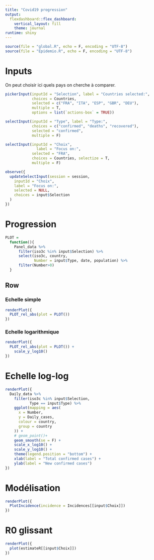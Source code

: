 ```yaml
---
title: "Covid19 progression"
output: 
  flexdashboard::flex_dashboard:
    vertical_layout: fill
    theme: journal
runtime: shiny
---
```


```r
source(file = "global.R", echo = F, encoding = "UTF-8")
source(file = "Epidemio.R", echo = F, encoding = "UTF-8")
```

# Inputs {.sidebar}

On peut choisir ici quels pays on cherche à comparer.

```r
pickerInput(inputId = "Selection", label = "Countries selected:",
            choices = Countries, 
            selected = c("FRA", "ITA", "ESP", "GBR", "DEU"),
            multiple = T,
            options = list(`actions-box` = TRUE))

selectInput(inputId = "Type", label = "Type:",
            choices = c("confirmed", "deaths", "recovered"),
            selected = "confirmed",
            multiple = F)

selectInput(inputId = "Choix", 
              label = "Focus on:",
            selected = "FRA",
            choices = Countries, selectize = T,
            multiple = F)

observe({
  updateSelectInput(session = session, 
    inputId = "Choix",
    label = "Focus on:",
    selected = NULL,
    choices = input$Selection
  )
})

```

Progression {data-navmenu="Progression de la pandémie"}
=====================================

```r
PLOT =
  function(){
    Panel_data %>%
      filter(iso3c %in% input$Selection) %>%
      select(iso3c, country, 
             Number = input$Type, date, population) %>%
      filter(Number>0)
  }
```

Row {.tabset .tabset-fade}
-------------------------------------

### Echelle simple
```r
renderPlot({
  PLOT_rel_abs(plot = PLOT())
})
```

### Echelle logarithmique
```r
renderPlot({
  PLOT_rel_abs(plot = PLOT()) +
    scale_y_log10()
})
```

Echelle log-log {data-navmenu="Progression de la pandémie"}
=====================================

```r
renderPlot({
  Daily_data %>%
    filter(iso3c %in% input$Selection,
           Type == input$Type) %>%
    ggplot(mapping = aes(
      x = Number,
      y = Daily_cases,
      colour = country,
      group = country
    )) +
    # geom_point()+
    geom_smooth(se = F) +
    scale_x_log10() +
    scale_y_log10() +
    theme(legend.position = "bottom") +
    xlab(label = "Total confirmed cases") +
    ylab(label = "New confirmed cases")
})
```

Modélisation {data-navmenu="Modélisation épidémiologique"}
=====================================

```r
renderPlot({
  PlotIncidence(incidence = Incidences[[input$Choix]])
})
```

R0 glissant {data-navmenu="Modélisation épidémiologique"}
=====================================

```r
renderPlot({
  plot(estimateR[[input$Choix]])
})
```

